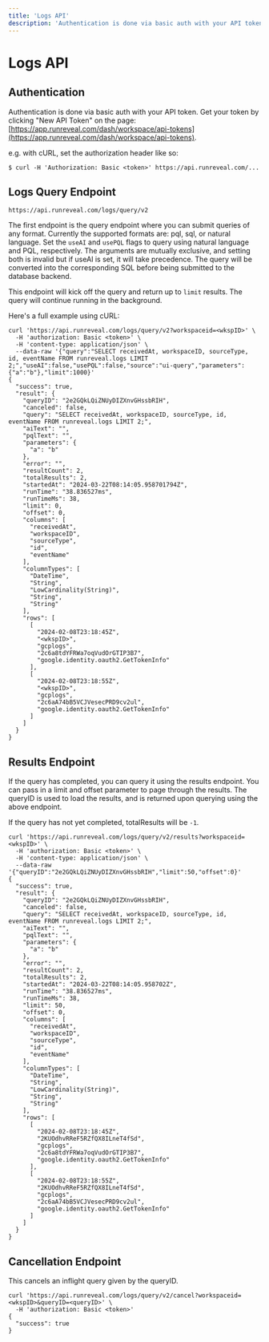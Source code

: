 ```yaml
---
title: 'Logs API'
description: 'Authentication is done via basic auth with your API token.  Get your token by clicking "New API Token" on the page: [https://app.runreveal.com/dash/workspace/api-tokens](https://app.runreveal.com/dash/workspace/api-tokens).'
---
```


# Logs API

## Authentication

Authentication is done via basic auth with your API token.  Get your token by clicking "New API Token" on the page: [https://app.runreveal.com/dash/workspace/api-tokens](https://app.runreveal.com/dash/workspace/api-tokens).

e.g. with cURL, set the authorization header like so:

`$ curl -H 'Authorization: Basic <token>' https://api.runreveal.com/...`

## Logs Query Endpoint

```
https://api.runreveal.com/logs/query/v2
```

The first endpoint is the query endpoint where you can submit queries of any format. Currently the supported formats are: pql, sql, or natural language. Set the `useAI` and `usePQL` flags to query using natural language and PQL, respectively. The arguments are mutually exclusive, and setting both is invalid but if useAI is set, it will take precedence. The query will be converted into the corresponding SQL before being submitted to the database backend.

This endpoint will kick off the query and return up to `limit` results. The query will continue running in the background.

Here's a full example using cURL:

```
curl 'https://api.runreveal.com/logs/query/v2?workspaceid=<wkspID>' \
  -H 'authorization: Basic <token>' \
  -H 'content-type: application/json' \
  --data-raw '{"query":"SELECT receivedAt, workspaceID, sourceType, id, eventName FROM runreveal.logs LIMIT 2;","useAI":false,"usePQL":false,"source":"ui-query","parameters":{"a":"b"},"limit":1000}'
{
  "success": true,
  "result": {
    "queryID": "2e2GQkLQiZNUyDIZXnvGHssbRIH",
    "canceled": false,
    "query": "SELECT receivedAt, workspaceID, sourceType, id, eventName FROM runreveal.logs LIMIT 2;",
    "aiText": "",
    "pqlText": "",
    "parameters": {
      "a": "b"
    },
    "error": "",
    "resultCount": 2,
    "totalResults": 2,
    "startedAt": "2024-03-22T08:14:05.958701794Z",
    "runTime": "38.836527ms",
    "runTimeMs": 38,
    "limit": 0,
    "offset": 0,
    "columns": [
      "receivedAt",
      "workspaceID",
      "sourceType",
      "id",
      "eventName"
    ],
    "columnTypes": [
      "DateTime",
      "String",
      "LowCardinality(String)",
      "String",
      "String"
    ],
    "rows": [
      [
        "2024-02-08T23:18:45Z",
        "<wkspID>",
        "gcplogs",
        "2c6a8tdYFRWa7oqVudOrGTIP3B7",
        "google.identity.oauth2.GetTokenInfo"
      ],
      [
        "2024-02-08T23:18:55Z",
        "<wkspID>",
        "gcplogs",
        "2c6aA74bB5VCJVesecPRD9cv2ul",
        "google.identity.oauth2.GetTokenInfo"
      ]
    ]
  }
}
```



## Results Endpoint

If the query has completed, you can query it using the results endpoint. You can pass in a limit and offset parameter to page through the results. The queryID is used to load the results, and is returned upon querying using the above endpoint.

If the query has not yet completed, totalResults will be `-1`.

```
curl 'https://api.runreveal.com/logs/query/v2/results?workspaceid=<wkspID>' \
  -H 'authorization: Basic <token>' \
  -H 'content-type: application/json' \
  --data-raw '{"queryID":"2e2GQkLQiZNUyDIZXnvGHssbRIH","limit":50,"offset":0}'
{
  "success": true,
  "result": {
    "queryID": "2e2GQkLQiZNUyDIZXnvGHssbRIH",
    "canceled": false,
    "query": "SELECT receivedAt, workspaceID, sourceType, id, eventName FROM runreveal.logs LIMIT 2;",
    "aiText": "",
    "pqlText": "",
    "parameters": {
      "a": "b"
    },
    "error": "",
    "resultCount": 2,
    "totalResults": 2,
    "startedAt": "2024-03-22T08:14:05.958702Z",
    "runTime": "38.836527ms",
    "runTimeMs": 38,
    "limit": 50,
    "offset": 0,
    "columns": [
      "receivedAt",
      "workspaceID",
      "sourceType",
      "id",
      "eventName"
    ],
    "columnTypes": [
      "DateTime",
      "String",
      "LowCardinality(String)",
      "String",
      "String"
    ],
    "rows": [
      [
        "2024-02-08T23:18:45Z",
        "2KUOdhvRReF5RZfQX8ILneT4fSd",
        "gcplogs",
        "2c6a8tdYFRWa7oqVudOrGTIP3B7",
        "google.identity.oauth2.GetTokenInfo"
      ],
      [
        "2024-02-08T23:18:55Z",
        "2KUOdhvRReF5RZfQX8ILneT4fSd",
        "gcplogs",
        "2c6aA74bB5VCJVesecPRD9cv2ul",
        "google.identity.oauth2.GetTokenInfo"
      ]
    ]
  }
}
```



## Cancellation Endpoint

This cancels an inflight query given by the queryID.

```
curl 'https://api.runreveal.com/logs/query/v2/cancel?workspaceid=<wkspID>&queryID=<queryID>' \
  -H 'authorization: Basic <token>'
{
  "success": true
}
```
